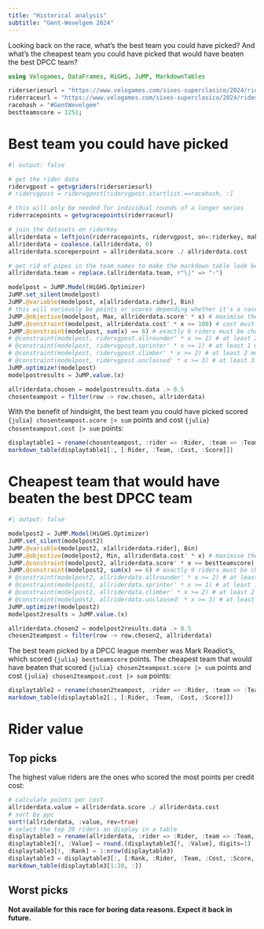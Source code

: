 ```yaml
---
title: "Historical analysis"
subtitle: "Gent-Wevelgem 2024"
---
```


Looking back on the race, what's the best team you could have picked? And what's the cheapest team you could have picked that would have beaten the best DPCC team?

```julia
using Velogames, DataFrames, HiGHS, JuMP, MarkdownTables

riderseriesurl = "https://www.velogames.com/sixes-superclasico/2024/riders.php"
riderraceurl = "https://www.velogames.com/sixes-superclasico/2024/ridescore.php?ga=13&st=6"
racehash = "#GentWevelgem"
bestteamscore = 1251;
```

# Best team you could have picked

```julia
#| output: false

# get the rider data
ridervgpost = getvgriders(riderseriesurl)
# ridervgpost = ridervgpost[ridervgpost.startlist.==racehash, :]

# this will only be needed for individual rounds of a longer series
riderracepoints = getvgracepoints(riderraceurl)

# join the datasets on riderkey
allriderdata = leftjoin(riderracepoints, ridervgpost, on=:riderkey, makeunique=true)
allriderdata = coalesce.(allriderdata, 0)
allriderdata.scoreperpoint = allriderdata.score ./ allriderdata.cost

# get rid of pipes in the team names to make the markdown table look better
allriderdata.team = replace.(allriderdata.team, r"\|" => "-")

modelpost = JuMP.Model(HiGHS.Optimizer)
JuMP.set_silent(modelpost)
JuMP.@variable(modelpost, x[allriderdata.rider], Bin)
# this will variously be points or scores depending whether it's a race or series
JuMP.@objective(modelpost, Max, allriderdata.score' * x) # maximise the total score. 
JuMP.@constraint(modelpost, allriderdata.cost' * x <= 100) # cost must be <= 100
JuMP.@constraint(modelpost, sum(x) == 6) # exactly 6 riders must be chosen
# @constraint(modelpost, ridervgpost.allrounder' * x >= 2) # at least 2 must be all rounders
# @constraint(modelpost, ridervgpost.sprinter' * x >= 1) # at least 1 must be a sprinter
# @constraint(modelpost, ridervgpost.climber' * x >= 2) # at least 2 must be climbers
# @constraint(modelpost, ridervgpost.unclassed' * x >= 3) # at least 3 must be unclassed
JuMP.optimize!(modelpost)
modelpostresults = JuMP.value.(x)

allriderdata.chosen = modelpostresults.data .> 0.5
chosenteampost = filter(row -> row.chosen, allriderdata)
```

With the benefit of hindsight, the best team you could have picked scored `{julia} chosenteampost.score |> sum` points and cost `{julia} chosenteampost.cost |> sum` points:

```julia
displaytable1 = rename(chosenteampost, :rider => :Rider, :team => :Team, :cost => :Cost, :score => :Score)
markdown_table(displaytable1[:, [:Rider, :Team, :Cost, :Score]])
```

# Cheapest team that would have beaten the best DPCC team

```julia
#| output: false

modelpost2 = JuMP.Model(HiGHS.Optimizer)
JuMP.set_silent(modelpost2)
JuMP.@variable(modelpost2, x[allriderdata.rider], Bin)
JuMP.@objective(modelpost2, Min, allriderdata.cost' * x) # maximise the total score
JuMP.@constraint(modelpost2, allriderdata.score' * x >= bestteamscore) # cost must be <= 100
JuMP.@constraint(modelpost2, sum(x) == 6) # exactly 9 riders must be chosen
# @constraint(modelpost2, allriderdata.allrounder' * x >= 2) # at least 2 must be all rounders
# @constraint(modelpost2, allriderdata.sprinter' * x >= 1) # at least 1 must be a sprinter
# @constraint(modelpost2, allriderdata.climber' * x >= 2) # at least 2 must be climbers
# @constraint(modelpost2, allriderdata.unclassed' * x >= 3) # at least 3 must be unclassed
JuMP.optimize!(modelpost2)
modelpost2results = JuMP.value.(x)

allriderdata.chosen2 = modelpost2results.data .> 0.5
chosen2teampost = filter(row -> row.chosen2, allriderdata)
```

The best team picked by a DPCC league member was Mark Readiot's, which scored `{julia} bestteamscore` points. The cheapest team that would have beaten that scored `{julia} chosen2teampost.score |> sum` points and cost `{julia} chosen2teampost.cost |> sum` points:

```julia
displaytable2 = rename(chosen2teampost, :rider => :Rider, :team => :Team, :cost => :Cost, :score => :Score)
markdown_table(displaytable2[:, [:Rider, :Team, :Cost, :Score]])
```

# Rider value

## Top picks

The highest value riders are the ones who scored the most points per credit cost:

```julia
# calculate points per cost
allriderdata.value = allriderdata.score ./ allriderdata.cost
# sort by ppc
sort!(allriderdata, :value, rev=true)
# select the top 20 riders an display in a table
displaytable3 = rename(allriderdata, :rider => :Rider, :team => :Team, :cost => :Cost, :score => :Score, :value => :Value)
displaytable3[!, :Value] = round.(displaytable3[!, :Value], digits=1)
displaytable3[!, :Rank] = 1:nrow(displaytable3)
displaytable3 = displaytable3[:, [:Rank, :Rider, :Team, :Cost, :Score, :Value]]
markdown_table(displaytable3[1:20, :])
```

## Worst picks

**Not available for this race for boring data reasons. Expect it back in future.**

<!-- The most expensive 15 riders who scored nil points:

```julia
# select the 15 riders with the highest cost who scored zero
zero_score_riders = filter(row -> row[:points] == 0, allriderdata)
sorted_riders = sort(zero_score_riders, :cost, rev=true)
top_15_riders = sorted_riders[1:15, :]
markdown_table(top_15_riders[end-14:end, [:rider, :team, :cost, :score, :value]])
``` -->
